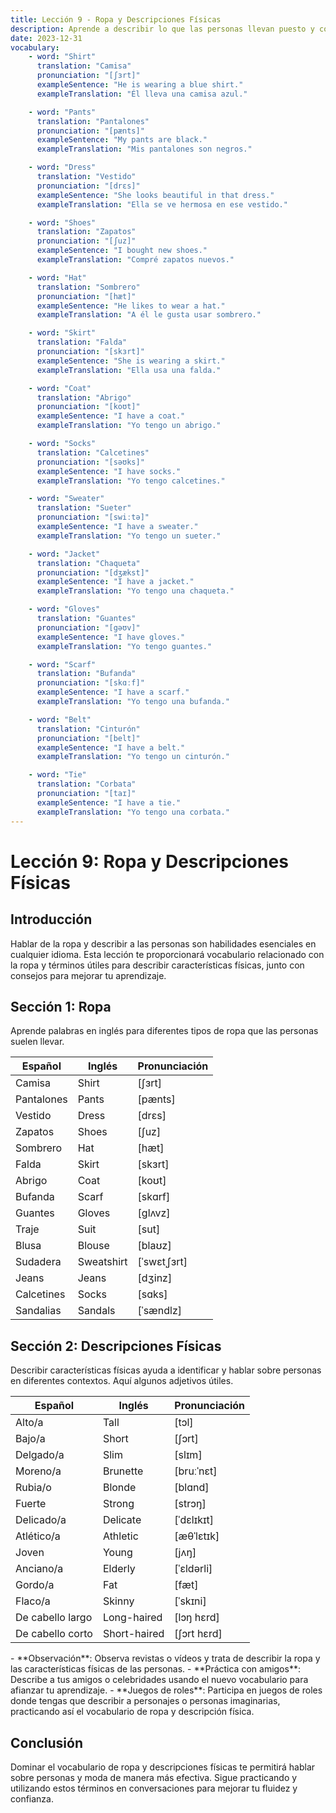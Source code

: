 ```yaml
---
title: Lección 9 - Ropa y Descripciones Físicas
description: Aprende a describir lo que las personas llevan puesto y cómo son físicamente, expandiendo tu vocabulario en inglés.
date: 2023-12-31
vocabulary:
    - word: "Shirt"
      translation: "Camisa"
      pronunciation: "[ʃɜrt]"
      exampleSentence: "He is wearing a blue shirt."
      exampleTranslation: "Él lleva una camisa azul."

    - word: "Pants"
      translation: "Pantalones"
      pronunciation: "[pænts]"
      exampleSentence: "My pants are black."
      exampleTranslation: "Mis pantalones son negros."

    - word: "Dress"
      translation: "Vestido"
      pronunciation: "[drɛs]"
      exampleSentence: "She looks beautiful in that dress."
      exampleTranslation: "Ella se ve hermosa en ese vestido."

    - word: "Shoes"
      translation: "Zapatos"
      pronunciation: "[ʃuz]"
      exampleSentence: "I bought new shoes."
      exampleTranslation: "Compré zapatos nuevos."

    - word: "Hat"
      translation: "Sombrero"
      pronunciation: "[hæt]"
      exampleSentence: "He likes to wear a hat."
      exampleTranslation: "A él le gusta usar sombrero."

    - word: "Skirt"
      translation: "Falda"
      pronunciation: "[skɜrt]"
      exampleSentence: "She is wearing a skirt."
      exampleTranslation: "Ella usa una falda."

    - word: "Coat"
      translation: "Abrigo"
      pronunciation: "[koʊt]"
      exampleSentence: "I have a coat."
      exampleTranslation: "Yo tengo un abrigo."

    - word: "Socks"
      translation: "Calcetines"
      pronunciation: "[səʊks]"
      exampleSentence: "I have socks."
      exampleTranslation: "Yo tengo calcetines."

    - word: "Sweater"
      translation: "Sueter"
      pronunciation: "[swiːtə]"
      exampleSentence: "I have a sweater."
      exampleTranslation: "Yo tengo un sueter."

    - word: "Jacket"
      translation: "Chaqueta"
      pronunciation: "[dʒækst]"
      exampleSentence: "I have a jacket."
      exampleTranslation: "Yo tengo una chaqueta."

    - word: "Gloves"
      translation: "Guantes"
      pronunciation: "[gəʊv]"
      exampleSentence: "I have gloves."
      exampleTranslation: "Yo tengo guantes."

    - word: "Scarf"
      translation: "Bufanda"
      pronunciation: "[skɑːf]"
      exampleSentence: "I have a scarf."
      exampleTranslation: "Yo tengo una bufanda."

    - word: "Belt"
      translation: "Cinturón"
      pronunciation: "[belt]"
      exampleSentence: "I have a belt."
      exampleTranslation: "Yo tengo un cinturón."

    - word: "Tie"
      translation: "Corbata"
      pronunciation: "[taɪ]"
      exampleSentence: "I have a tie."
      exampleTranslation: "Yo tengo una corbata."
---
```


# Lección 9: Ropa y Descripciones Físicas

## Introducción

Hablar de la ropa y describir a las personas son habilidades esenciales en cualquier idioma. Esta lección te proporcionará vocabulario relacionado con la ropa y términos útiles para describir características físicas, junto con consejos para mejorar tu aprendizaje.

## Sección 1: Ropa

Aprende palabras en inglés para diferentes tipos de ropa que las personas suelen llevar.

| Español    | Inglés     | Pronunciación |
| ---------- | ---------- | ------------- |
| Camisa     | Shirt      | [ʃɜrt]        |
| Pantalones | Pants      | [pænts]       |
| Vestido    | Dress      | [drɛs]        |
| Zapatos    | Shoes      | [ʃuz]         |
| Sombrero   | Hat        | [hæt]         |
| Falda      | Skirt      | [skɜrt]       |
| Abrigo     | Coat       | [koʊt]        |
| Bufanda    | Scarf      | [skɑrf]       |
| Guantes    | Gloves     | [ɡlʌvz]       |
| Traje      | Suit       | [sut]         |
| Blusa      | Blouse     | [blaʊz]       |
| Sudadera   | Sweatshirt | [ˈswɛtˌʃɜrt]  |
| Jeans      | Jeans      | [dʒinz]       |
| Calcetines | Socks      | [sɑks]        |
| Sandalias  | Sandals    | [ˈsændlz]     |

<TextToSpeechPlayer mp3File={../assets/courses/english/_shared/lessons/lesson9/audio/clothing.mp3} />

## Sección 2: Descripciones Físicas

Describir características físicas ayuda a identificar y hablar sobre personas en diferentes contextos. Aquí algunos adjetivos útiles.

| Español          | Inglés       | Pronunciación |
| ---------------- | ------------ | ------------- |
| Alto/a           | Tall         | [tɔl]         |
| Bajo/a           | Short        | [ʃɔrt]        |
| Delgado/a        | Slim         | [slɪm]        |
| Moreno/a         | Brunette     | [bruːˈnɛt]    |
| Rubia/o          | Blonde       | [blɑnd]       |
| Fuerte           | Strong       | [strɔŋ]       |
| Delicado/a       | Delicate     | [ˈdɛlɪkɪt]    |
| Atlético/a       | Athletic     | [æθˈlɛtɪk]    |
| Joven            | Young        | [jʌŋ]         |
| Anciano/a        | Elderly      | [ˈɛldərli]    |
| Gordo/a          | Fat          | [fæt]         |
| Flaco/a          | Skinny       | [ˈskɪni]      |
| De cabello largo | Long-haired  | [lɔŋ hɛrd]    |
| De cabello corto | Short-haired | [ʃɔrt hɛrd]   |

<TextToSpeechPlayer mp3File={../assets/courses/english/_shared/lessons/lesson9/audio/physical-descriptions.mp3} />

<TipBox>
	- **Observación**: Observa revistas o vídeos y trata de describir la ropa y las características físicas de las personas. - **Práctica con amigos**: Describe a tus amigos o celebridades usando el nuevo vocabulario para afianzar tu
	aprendizaje. - **Juegos de roles**: Participa en juegos de roles donde tengas que describir a personajes o personas imaginarias, practicando así el vocabulario de ropa y descripción física.
</TipBox>

## Conclusión

Dominar el vocabulario de ropa y descripciones físicas te permitirá hablar sobre personas y moda de manera más efectiva. Sigue practicando y utilizando estos términos en conversaciones para mejorar tu fluidez y confianza.
